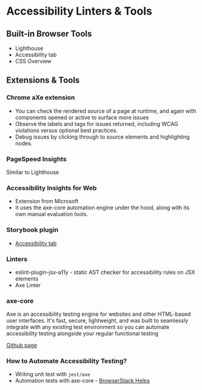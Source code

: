 # Accessibility Linters & Tools

## Built-in Browser Tools

- Lighthouse
- Accessibility tab
- CSS Overview

## Extensions & Tools

### Chrome aXe extension

- You can check the rendered source of a page at runtime, and again with components opened or active to surface more issues
- Observe the labels and tags for issues returned, including WCAG violations versus optional best practices.
- Debug issues by clicking through to source elements and highlighting nodes.

### PageSpeed Insights

Similar to Lighthouse

### Accessibility Insights for Web

- Extension from Microsoft
- It uses the axe-core automation engine under the hood, along with its own manual evaluation tools.

### Storybook plugin

- <a class="link" href="https://fandomdesignsystem.com/react-common/?path=/story/multiselect--default" target="_blank">Accessibility tab</a>

### Linters

- eslint-plugin-jsx-a11y - static AST checker for accessibility rules on JSX elements
- Axe Linter

### axe-core

Axe is an accessibility testing engine for websites and other HTML-based user interfaces. It's fast, secure, lightweight, and was built to seamlessly integrate with any existing test environment so you can automate accessibility testing alongside your regular functional testing

<a class="link" href="https://github.com/dequelabs/axe-core" target="_blank">Github page</a>

### How to Automate Accessibility Testing?

- Writing unit test with `jest/axe`
- Automation tests with axe-core - <a class="link" href="https://www.browserstack.com/guide/automate-accessibility-testing" target="_blank">BrowserStack Helps</a>

